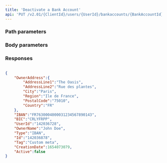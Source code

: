 ```yaml
---
title: 'Deactivate a Bank Account'  
api: 'PUT /v2.01/{ClientId}/users/{UserId}/bankaccounts/{BankAccountId}'  
---
```


  

### Path parameters  

<UserId1 />  

<BankAccountId />  

### Body parameters  

<Active />  

### Responses  

<AccordionGroup><Accordion title="200 - IBAN-type Bank Account example">  

<OwnerAddressResponse />  

<IBANResponse />  

<BICResponse />  

<UserId1Response />  

<OwnerNameResponse />  

<Type5Response />  

<IdResponse />  

<Tag4Response />  

<CreationDateResponse />  

<ActiveResponse /></Accordion></AccordionGroup>  

<ResponseExample>  

```json 200 - IBAN-type Bank Account example  

{
    "OwnerAddress":{
        "AddressLine1":"The Oasis",
        "AddressLine2":"Rue des plantes",
        "City":"Paris",
        "Region":"Ile de France",
        "PostalCode":"75010",
        "Country":"FR"
    },
    "IBAN":"FR7630004000031234567890143",
    "BIC":"CRLYFRPP",
    "UserId":"142036728",
    "OwnerName":"John Doe",
    "Type":"IBAN",
    "Id":"142036878",
    "Tag":"Custom meta",
    "CreationDate":1654073079,
    "Active":false
}  
 ```  

</ResponseExample>  

<RequestExample>  
  
  <RestDeactivateBankAccount />
  <NodeDeactivateBankAccount />
  <RubyDeactivateBankAccount />
  <PythonDeactivateBankAccount />
  
</RequestExample>